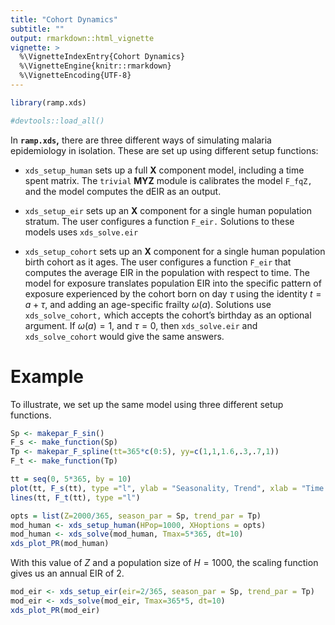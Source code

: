 ```yaml
---
title: "Cohort Dynamics"
subtitle: ""
output: rmarkdown::html_vignette
vignette: >
  %\VignetteIndexEntry{Cohort Dynamics}
  %\VignetteEngine{knitr::rmarkdown}
  %\VignetteEncoding{UTF-8}
---
```


```r
library(ramp.xds)
```

```r
#devtools::load_all()
```

In **`ramp.xds`,** there are three different ways of simulating malaria epidemiology in isolation. These are set up using different setup functions:

+ `xds_setup_human` sets up a full **X** component model,  including a time spent matrix. The `trivial` **MYZ** module is calibrates the model `F_fqZ,` and the model computes the dEIR as an output. 

+ `xds_setup_eir` sets up an **X** component for a single human population stratum. The user configures a function `F_eir.` Solutions to these models uses `xds_solve.eir` 

+ `xds_setup_cohort` sets up an **X** component for a single human population birth cohort as it ages. The user configures a function `F_eir` that computes the average EIR in the population with respect to time. The model for exposure translates population EIR into the specific pattern of exposure experienced by the cohort born on day $\tau$ using the identity $t = a + \tau,$ and adding an age-specific frailty $\omega(a).$ Solutions use `xds_solve_cohort,` which accepts the cohort's birthday as an optional argument. If $\omega(a) = 1$, and $\tau=0,$ then `xds_solve.eir` and `xds_solve_cohort` would give the same answers.  

# Example

To illustrate, we set up the same model using three different setup functions. 

```r
Sp <- makepar_F_sin()
F_s <- make_function(Sp)
Tp <- makepar_F_spline(tt=365*c(0:5), yy=c(1,1,1.6,.3,.7,1))
F_t <- make_function(Tp)
```

```r
tt = seq(0, 5*365, by = 10)
plot(tt, F_s(tt), type ="l", ylab = "Seasonality, Trend", xlab = "Time (in Days)")
lines(tt, F_t(tt), type ="l")
```

```r
opts = list(Z=2000/365, season_par = Sp, trend_par = Tp)
mod_human <- xds_setup_human(HPop=1000, XHoptions = opts)
mod_human <- xds_solve(mod_human, Tmax=5*365, dt=10)
xds_plot_PR(mod_human)
```

With this value of $Z$  and a population size of $H=1000$, the scaling function gives us an annual EIR of 2.  

```r
mod_eir <- xds_setup_eir(eir=2/365, season_par = Sp, trend_par = Tp)
mod_eir <- xds_solve(mod_eir, Tmax=365*5, dt=10)
xds_plot_PR(mod_eir)
```

